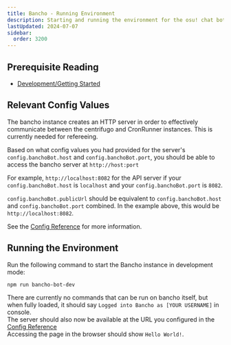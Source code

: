 ```yaml
---
title: Bancho - Running Environment
description: Starting and running the environment for the osu! chat bot.
lastUpdated: 2024-07-07
sidebar:
  order: 3200
---
```


## Prerequisite Reading

* [Development/Getting Started](../../..)

## Relevant Config Values

The bancho instance creates an HTTP server in order to effectively communicate between the centrifugo and CronRunner instances. This is currently needed for refereeing.

Based on what config values you had provided for the server's `config.banchoBot.host` and `config.banchoBot.port`, you should be able to access the bancho server at `http://host:port`

For example, `http://localhost:8082` for the API server if your `config.banchoBot.host` is `localhost` and your `config.banchoBot.port` is `8082`.

`config.banchoBot.publicUrl` should be equivalent to `config.banchoBot.host` and `config.banchoBot.port` combined. In the example above, this would be `http://localhost:8082`.

See the [Config Reference](../config) for more information.

## Running the Environment

Run the following command to start the Bancho instance in development mode:

```bash
npm run bancho-bot-dev
```

There are currently no commands that can be run on bancho itself, but when fully loaded, it should say `Logged into Bancho as [YOUR USERNAME]` in console.\
The server should also now be available at the URL you configured in the [Config Reference](../../../misc/reference/config)\
Accessing the page in the browser should show `Hello World!`.
